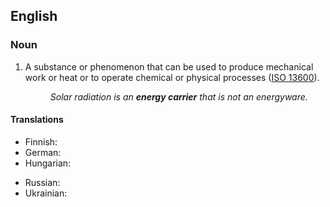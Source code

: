 ==English==
{{wikipedia}}

===Noun===
{{en-noun}}

# A substance or phenomenon that can be used to produce mechanical work or heat or to operate chemical or physical processes ([[w:ISO 13600|ISO 13600]]).
#: ''Solar radiation is an '''energy carrier''' that is not an energyware.''

====Translations====
{{trans-top}}
* Finnish: {{t|fi|energianlähde}}
* German: {{t+|de|Energieträger|m}}
* Hungarian: {{t+|hu|energiahordozó}}
{{trans-mid}}
* Russian: {{t+|ru|энергоноси́тель|m}}
* Ukrainian: {{t|uk|енергоносі́й}}
{{trans-bottom}}